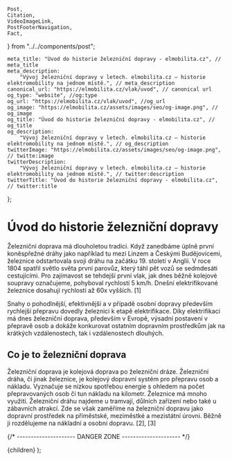 	Post,
	Citation,
	VideoImageLink,
	PostFooterNavigation,
	Fact,
} from "../../components/post";


	meta_title: "Úvod do historie železniční dopravy - elmobilita.cz", // meta_title
	meta_description:
		"Vývoj železniční dopravy v letech. elmobilita.cz – historie elektromobility na jednom místě.", // meta_description
	canonical_url: "https://elmobilita.cz/vlak/uvod", // canonical url
	og_type: "website", //og:type
	og_url: "https://elmobilita.cz/vlak/uvod", //og_url
	og_image: "https://elmobilita.cz/assets/images/seo/og-image.png", // og_image
	og_title: "Úvod do historie železniční dopravy - elmobilita.cz", // og_title
	og_description:
		"Vývoj železniční dopravy v letech. elmobilita.cz – historie elektromobility na jednom místě.", // og_description
	twitterImage: "https://elmobilita.cz/assets/images/seo/og-image.png", // twitte:image
	twitterDescription:
		"Vývoj železniční dopravy v letech. elmobilita.cz – historie elektromobility na jednom místě.", // twitter:description
	twitterTitle: "Úvod do historie železniční dopravy - elmobilita.cz", // twitter:title
};

# Úvod do historie železniční dopravy

Železniční doprava má dlouholetou tradici. Když zanedbáme úplně první koněspřežné dráhy jako například tu mezi Linzem a Českými Budějovicemi, železnice odstartovala svoji dráhu na začátku 19. století v Anglii. V roce 1804 spatřil světlo světa první parovůz, který táhl pět vozů se sedmdesáti cestujícími. Pro zajímavost se tehdejší první vlak, jak dnes běžně kolejové soupravy označujeme, pohyboval rychlostí 5 km/h. Dnešní elektrifikované železnice dosahují rychlostí až 60x vyšších.&nbsp;<Citation href="/vlak/zdroje#oklestova-prostorova-expanze">[1]</Citation>

Snahy o pohodlnější, efektivnější a v případě osobní dopravy především rychlejší přepravu dovedly železnici k etapě elektrifikace. Díky elektrifikaci má dnes železniční doprava, především v Evropě, výsadní postavení v přepravě osob a dokáže konkurovat ostatním dopravním prostředkům jak na krátkých vzdálenostech, tak i vzdálenostech dlouhých.

## Co je to železniční doprava

Železniční doprava je kolejová doprava po železniční dráze. Železniční dráha, či jinak železnice, je kolejový dopravní systém pro přepravu osob a nákladu. Vyznačuje se nízkou spotřebou energie s ohledem na počet přepravovaných osob či tun nákladu na kilometr. Železnice má mnoho využití. Železniční dráhu najdeme u tramvají, důlních zařízení nebo také u zábavních atrakcí. Zde se však zaměříme na železniční dopravu jako dopravní prostředek na příměstské, meziměstké a mezistátní úrovni. Běžně ji rozdělujeme na nákladní a osobní dopravu.&nbsp;<Citation href="/vlak/zdroje#wikipedia-zeleznice">[2]</Citation>,&nbsp;<Citation href="/vlak/zdroje#wikipedia-zeleznicni-doprava">[3]</Citation>

<PostFooterNavigation
	hrefPrevious="/vlak/kapitoly"
	hrefNext="/vlak/elektrifikace-ceske-zeleznice"
	next="Následující"
	previous="Předchozí"
	previousEnabled="true"
	nextEnabled="true"
/>
{/* --------------------- DANGER ZONE --------------------- */}

<DefaultLayout metaData={metaData}>
	<MDXProvider
		components={{
			h2: H2,
			h3: H3,
			h4: H4,
			h6: H5,
			h5: H6,
		}}
	>
		<Post>{children}</Post>
	</MDXProvider>
</DefaultLayout>
);
